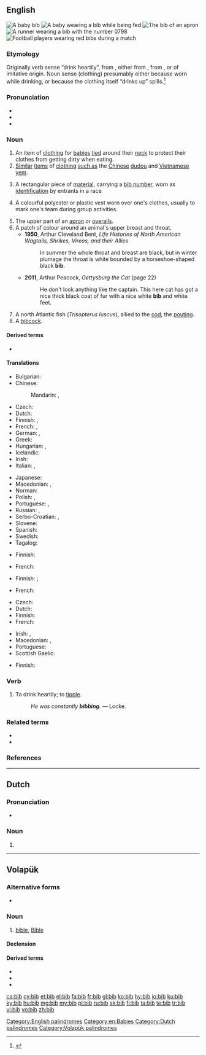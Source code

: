 ==English==
{{wikipedia|Bib (garment)|Bib}}
[[File:Bib 1 (PSF).png|thumb|A baby '''bib''']]
[[File:Baby eating baby food.jpg|thumb|A baby wearing a '''bib''' while being fed]]
[[File:Bib 2 (PSF).png|thumb|The '''bib''' of an apron]]
[[File:Lisa Harvey in Calgary 10k.jpg|thumb|A runner wearing a '''bib''' with the number 0798]]
[[File:US Navy 081107-N-3215T-004 Sailors assigned to the Arleigh Burke-class guided-missile destroyer USS Curtis Wilbur (DDG 54) and airmen from the Japan Self Defense Force Western Air Force shake hands before playing a soccer match.jpg|thumb|[[Football]] players wearing red '''bibs''' during a match]]

===Etymology===
Originally verb sense “drink heartily”, from {{etyl|enm|en}} {{m|enm|bibben}}, either from {{etyl|la|en}} {{m|la|bibō||I drink}}, from {{etyl|ine-pro|en}} {{m|ine-pro|*peh₃-}}, or of imitative origin. Noun sense (clothing) presumably either because worn while drinking, or because the clothing itself “drinks up” spills.<ref>{{R:Online Etymology Dictionary}}</ref>

===Pronunciation===
* {{audio|en-us-bib.ogg|Audio (US)|lang=en}}
* {{IPA|/bɪb/|lang=en}}
* {{rhymes|ɪb|lang=en}}

===Noun===
{{en-noun}}

# An item of [[clothing]] for [[baby|babies]] [[tie]]d around their [[neck]] to protect their clothes from getting dirty when eating.
# [[similar|Similar]] [[item]]s of [[clothing]] [[such as]] the [[Chinese]] [[dudou]] and [[Vietnamese]] [[yem]].
# {{lb|en|sports}} A rectangular piece of [[material]], carrying a [[bib number]], worn as [[identification]] by entrants in a race
# {{lb|en|sports}} A colourful polyester or plastic vest worn over one's clothes, usually to mark one's team during group activities.
# The upper part of an [[apron]] or [[overalls]].
# A patch of colour around an animal's upper breast and throat.
#* '''1950''', Arthur Cleveland Bent, ''Life Histories of North American Wagtails, Shrikes, Vireos, and their Allies''
#*: In summer the whole throat and breast are black, but in winter plumage the throat is white bounded by a horseshoe-shaped black '''bib'''.
#* '''2011''', Arthur Peacock, ''Gettysburg the Cat'' (page 22)
#*: He don't look anything like the captain. This here cat has got a nice thick black coat of fur with a nice white '''bib''' and white feet.
# A north Atlantic fish (''Trisopterus luscus''), allied to the [[cod]]; the [[pouting]].
# A [[bibcock]].

====Derived terms====
* {{l|en|best bib and tucker}}

====Translations====
{{trans-top|item of clothing for babies}}
* Bulgarian: {{t|bg|лигавче}}
* Chinese:
*: Mandarin: {{t+|cmn|圍兜|sc=Hani}}, {{t|cmn|围兜|tr=wéidōu|sc=Hani}}
* Czech: {{t+|cs|bryndák|m}}
* Dutch: {{t|nl|slabbetje}}
* Finnish: {{t+|fi|ruokalappu}}, {{t|fi|leukalappu}}
* French: {{t+|fr|bavoir|m}}, {{t+|fr|bavette|f}}
* German: {{t+|de|Lätzchen|n}}, {{t+|de|Latz|m}}
* Greek: {{t+|el|σαλιάρα|f}}
* Hungarian: {{t+|hu|partedli}}, {{t+|hu|előke}}
* Icelandic: {{t+|is|smekkur|m}}
* Irish: {{t|ga|bráidín|m}}
* Italian: {{t+|it|bavaglino|m}}, {{t|it|bavaglio|m}}
{{trans-mid}}
* Japanese: {{t|ja|ビブ|tr=bibu}}
* Macedonian: {{t|mk|лигавче|n}}, {{t|mk|портикла|f}}
* Norman: {{t|nrf|bav'thette|f}} {{qualifier|Jersey}}
* Polish: {{t|pl|śliniak|m}}, {{t|pl|śliniaczek|m}}
* Portuguese: {{t|pt|babador}}, {{t|pt|bibe|m}}
* Russian: {{t+|ru|нагру́дник|m}}, {{t+|ru|слюня́вчик|m}}
* Serbo-Croatian: {{t+|sh|opršnjak|m}}, {{t+|sh|portikla|f}}
* Slovene: {{t|sl|slinček|m}}
* Spanish: {{t+|es|babero|m}}
* Swedish: {{t+|sv|haklapp|c}}
* Tagalog: {{t|tl|sapula}}
{{trans-bottom}}

{{trans-top|sports: piece of material carrying the bib number}}
* Finnish: {{t|fi|numerolappu}}
{{trans-mid}}
* French: {{t+|fr|dossard|m}}
{{trans-bottom}}

{{trans-top|sports: colourful vest}}
* Finnish: {{t|fi|peliliivi}}; {{t|fi|numeroliivi}} {{qualifier|with number}}
{{trans-mid}}
* French: {{t+|fr|dossard|m}}
{{trans-bottom}}

{{trans-top|upper part of an apron or overalls}}
* Czech: {{t|cs|lacl|m}}
* Dutch: {{t|nl|borstje, salopette}}
* Finnish: {{t|fi|rintalappu}}
* French: {{t+|fr|bavette|f}}
{{trans-mid}}
* Irish: {{t|ga|bibe|m}}, {{t|ga|sciúlán|m}}
* Macedonian: {{t|mk|лигавче|n}}, {{t|mk|портикла|f}}
* Portuguese: {{t+|pt|peitilho|m}}
* Scottish Gaelic: {{t|gd|biob|m}}
{{trans-bottom}}

{{trans-top|patch of colour around an animal's upper breast and throat}}
* Finnish: {{t|fi|kurkkulappu}}
{{trans-mid}}
{{trans-bottom}}

{{trans-see|''Trisopterus luscus''|pouting}}

{{trans-see|bibcock}}

===Verb===
{{en-verb|bibb}}

# {{lb|en|archaic}} To drink heartily; to [[tipple]].
#: ''He was constantly '''bibbing'''.'' &mdash; Locke.

{{trans-see|to drink heavily|tipple}}

===Related terms===
* {{l|en|bibber}}
* {{l|en|bibble}}

===References===
<references/>

[[Category:English palindromes]]
[[Category:en:Babies]]

----

==Dutch==

===Pronunciation===
* {{audio|Nl-bib.ogg|Audio|lang=nl}}

===Noun===
{{nl-noun|f|-|-}}

# {{abbreviation of|bibliotheek|nocap=1|lang=nl}}

[[Category:Dutch palindromes]]

----

==Volapük==

===Alternative forms===
* {{l|vo|Bib}}

===Noun===
{{vo-noun}}

# [[bible]], [[Bible]]

====Declension====
{{vo-decl-noun}}

====Derived terms====
* {{l|vo|bibik}}
* {{l|vo|bibiko}}
* {{l|vo|cilabib}}

[[Category:Volapük palindromes]]

[[ca:bib]]
[[cy:bib]]
[[et:bib]]
[[el:bib]]
[[fa:bib]]
[[fr:bib]]
[[gl:bib]]
[[ko:bib]]
[[hy:bib]]
[[io:bib]]
[[ku:bib]]
[[ky:bib]]
[[hu:bib]]
[[mg:bib]]
[[my:bib]]
[[pl:bib]]
[[ru:bib]]
[[sk:bib]]
[[fi:bib]]
[[ta:bib]]
[[te:bib]]
[[tr:bib]]
[[vi:bib]]
[[vo:bib]]
[[zh:bib]]